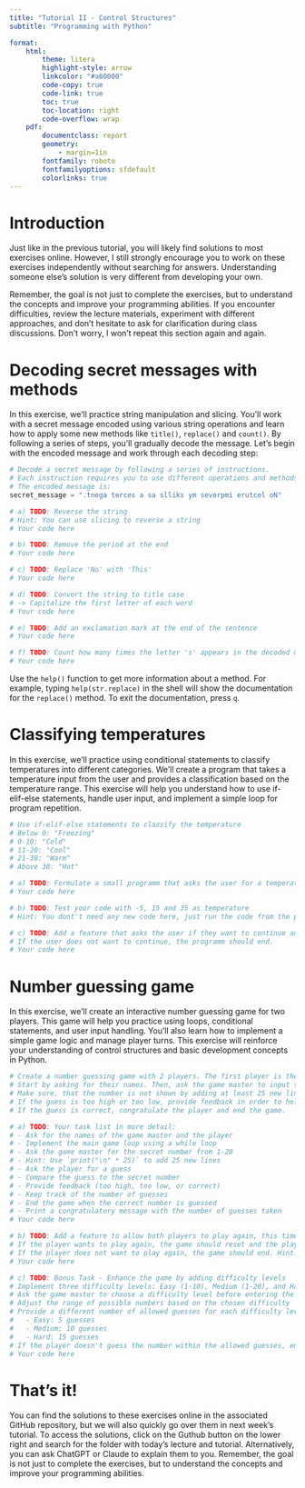 ```yaml
---
title: "Tutorial II - Control Structures"
subtitle: "Programming with Python"

format:
    html:
        theme: litera
        highlight-style: arrow
        linkcolor: "#a60000"
        code-copy: true
        code-link: true
        toc: true
        toc-location: right
        code-overflow: wrap
    pdf: 
        documentclass: report
        geometry:
            - margin=1in
        fontfamily: roboto
        fontfamilyoptions: sfdefault
        colorlinks: true
---
```


# Introduction
Just like in the previous tutorial, you will likely find solutions to most exercises online. However, I still strongly encourage you to work on these exercises independently without searching for answers. Understanding someone else's solution is very different from developing your own.

Remember, the goal is not just to complete the exercises, but to understand the concepts and improve your programming abilities. If you encounter difficulties, review the lecture materials, experiment with different approaches, and don't hesitate to ask for clarification during class discussions. Don't worry, I won't repeat this section again and again.

# Decoding secret messages with methods
In this exercise, we'll practice string manipulation and slicing. You'll work with a secret message encoded using various string operations and learn how to apply some new methods like `title()`, `replace()` and `count()`. By following a series of steps, you'll gradually decode the message. Let's begin with the encoded message and work through each decoding step:

```python
# Decode a secret message by following a series of instructions.
# Each instruction requires you to use different operations and methods.
# The encoded message is:
secret_message = ".tnega terces a sa slliks ym sevorpmi erutcel oN"

# a) TODO: Reverse the string
# Hint: You can use slicing to reverse a string
# Your code here

# b) TODO: Remove the period at the end
# Your code here

# c) TODO: Replace 'No' with 'This'
# Your code here

# d) TODO: Convert the string to title case
# -> Capitalize the first letter of each word
# Your code here

# e) TODO: Add an exclamation mark at the end of the sentence
# Your code here

# f) TODO: Count how many times the letter 's' appears in the decoded message (upper and lower case)
# Your code here
```

:::{.callout-tip}
Use the `help()` function to get more information about a method. For example, typing `help(str.replace)` in the shell will show the documentation for the `replace()` method. To exit the documentation, press `q`.
:::

# Classifying temperatures
In this exercise, we'll practice using conditional statements to classify temperatures into different categories. We'll create a program that takes a temperature input from the user and provides a classification based on the temperature range. This exercise will help you understand how to use if-elif-else statements, handle user input, and implement a simple loop for program repetition.

```python

# Use if-elif-else statements to classify the temperature
# Below 0: "Freezing"
# 0-10: "Cold"
# 11-20: "Cool"
# 21-30: "Warm"
# Above 30: "Hot"

# a) TODO: Formulate a small programm that asks the user for a temperature and then prints the corresponding classification.
# Your code here

# b) TODO: Test your code with -5, 15 and 35 as temperature
# Hint: You dont't need any new code here, just run the code from the previous step with different inputs.

# c) TODO: Add a feature that asks the user if they want to continue and then repeats the programm if they type "yes". 
# If the user does not want to continue, the programm should end.
# Your code here
```

# Number guessing game
In this exercise, we'll create an interactive number guessing game for two players. This game will help you practice using loops, conditional statements, and user input handling. You'll also learn how to implement a simple game logic and manage player turns. This exercise will reinforce your understanding of control structures and basic development concepts in Python.
```python

# Create a number guessing game with 2 players. The first player is the game master and the second player is the guesser. 
# Start by asking for their names. Then, ask the game master to input the secret number between 1 and 20. 
# Make sure, that the number is not shown by adding at least 25 new lines after the input prompt. Then, ask the player to guess the number. 
# If the guess is too high or too low, provide feedback in order to help the player and let the player guess again. 
# If the guess is correct, congratulate the player and end the game.

# a) TODO: Your task list in more detail:
# - Ask for the names of the game master and the player
# - Implement the main game loop using a while loop
# - Ask the game master for the secret number from 1-20
# - Hint: Use `print("\n" * 25)` to add 25 new lines
# - Ask the player for a guess
# - Compare the guess to the secret number
# - Provide feedback (too high, too low, or correct)
# - Keep track of the number of guesses
# - End the game when the correct number is guessed
# - Print a congratulatory message with the number of guesses taken
# Your code here

# b) TODO: Add a feature to allow both players to play again, this time switching the roles with the game master. 
# If the player wants to play again, the game should reset and the player should be able to play again, entering a new secret number to guess for the former game master. 
# If the player does not want to play again, the game should end. Hint: Make sure to inform the players about the new game master using their stated names.
# Your code here

# c) TODO: Bonus Task - Enhance the game by adding difficulty levels
# Implement three difficulty levels: Easy (1-10), Medium (1-20), and Hard (1-30)
# Ask the game master to choose a difficulty level before entering the secret number
# Adjust the range of possible numbers based on the chosen difficulty
# Provide a different number of allowed guesses for each difficulty level:
#   - Easy: 5 guesses
#   - Medium: 10 guesses
#   - Hard: 15 guesses
# If the player doesn't guess the number within the allowed guesses, end the game and reveal the secret number
# Your code here
```

# That's it!
You can find the solutions to these exercises online in the associated GitHub repository, but we will also quickly go over them in next week's tutorial. To access the solutions, click on the Guthub button on the lower right and search for the folder with today's lecture and tutorial. Alternatively, you can ask ChatGPT or Claude to explain them to you. Remember, the goal is not just to complete the exercises, but to understand the concepts and improve your programming abilities.